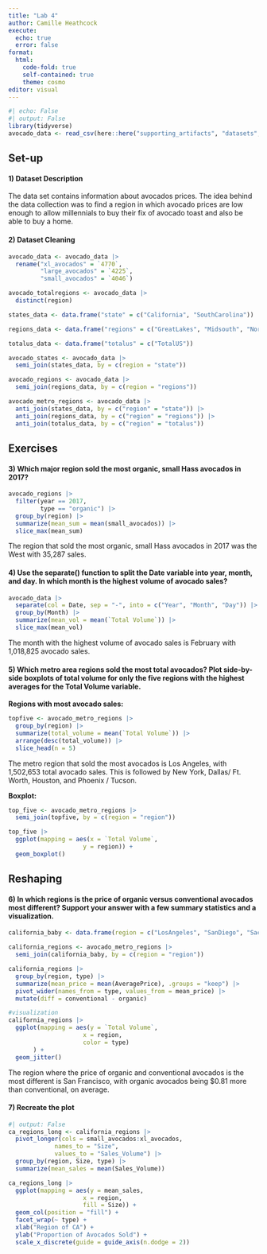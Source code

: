 ```yaml
---
title: "Lab 4"
author: Camille Heathcock
execute: 
  echo: true
  error: false 
format: 
  html: 
    code-fold: true
    self-contained: true
    theme: cosmo
editor: visual
---
```


```r
#| echo: False 
#| output: False
library(tidyverse)
avocado_data <- read_csv(here::here("supporting_artifacts", "datasets", "avocado.csv"))
```

## Set-up

#### 1) Dataset Description

The data set contains information about avocados prices. The idea behind the data collection was to find a region in which avocado prices are low enough to allow millennials to buy their fix of avocado toast and also be able to buy a home.

#### 2) Dataset Cleaning

```r
avocado_data <- avocado_data |> 
  rename("xl_avocados" = `4770`, 
         "large_avocados" = `4225`, 
         "small_avocados" = `4046`)
```

```r
avocado_totalregions <- avocado_data |> 
  distinct(region)

states_data <- data.frame("state" = c("California", "SouthCarolina"))

regions_data <- data.frame("regions" = c("GreatLakes", "Midsouth", "Northeast", "NorthernNewEngland", "Plains", "SouthCentral", "Southeast", "West", "WestTexNewMexico"))

totalus_data <- data.frame("totalus" = c("TotalUS"))

avocado_states <- avocado_data |> 
  semi_join(states_data, by = c(region = "state"))

avocado_regions <- avocado_data |> 
  semi_join(regions_data, by = c(region = "regions"))

avocado_metro_regions <- avocado_data |> 
  anti_join(states_data, by = c("region" = "state")) |> 
  anti_join(regions_data, by = c("region" = "regions")) |> 
  anti_join(totalus_data, by = c("region" = "totalus"))
```

## Exercises

#### 3) Which major region sold the most organic, small Hass avocados in 2017?

```r
avocado_regions |> 
  filter(year == 2017, 
         type == "organic") |>
  group_by(region) |> 
  summarize(mean_sum = mean(small_avocados)) |> 
  slice_max(mean_sum)
```

The region that sold the most organic, small Hass avocados in 2017 was the West with 35,287 sales.

#### 4) Use the separate() function to split the Date variable into year, month, and day. In which month is the highest volume of avocado sales?

```r
avocado_data |> 
  separate(col = Date, sep = "-", into = c("Year", "Month", "Day")) |> 
  group_by(Month) |> 
  summarize(mean_vol = mean(`Total Volume`)) |> 
  slice_max(mean_vol)
```

The month with the highest volume of avocado sales is February with 1,018,825 avocado sales.

#### 5) Which metro area regions sold the most total avocados? Plot side-by-side boxplots of total volume for only the five regions with the highest averages for the Total Volume variable.

**Regions with most avocado sales:**

```r
topfive <- avocado_metro_regions |>  
  group_by(region) |> 
  summarize(total_volume = mean(`Total Volume`)) |> 
  arrange(desc(total_volume)) |> 
  slice_head(n = 5)
```

The metro region that sold the most avocados is Los Angeles, with 1,502,653 total avocado sales. This is followed by New York, Dallas/ Ft. Worth, Houston, and Phoenix / Tucson.

**Boxplot:**

```r
top_five <- avocado_metro_regions |> 
  semi_join(topfive, by = c(region = "region"))

top_five |> 
  ggplot(mapping = aes(x = `Total Volume`,
                     y = region)) + 
  geom_boxplot()
```

## Reshaping

#### 6) In which regions is the price of organic versus conventional avocados most different? Support your answer with a few summary statistics and a visualization.

```r
california_baby <- data.frame(region = c("LosAngeles", "SanDiego", "Sacramento", "SanFrancisco"))

california_regions <- avocado_metro_regions |> 
  semi_join(california_baby, by = c(region = "region"))

california_regions |> 
  group_by(region, type) |> 
  summarize(mean_price = mean(AveragePrice), .groups = "keep") |> 
  pivot_wider(names_from = type, values_from = mean_price) |> 
  mutate(diff = conventional - organic)

#visualization 
california_regions |>
  ggplot(mapping = aes(y = `Total Volume`, 
                     x = region, 
                     color = type)
       ) + 
  geom_jitter()

```

The region where the price of organic and conventional avocados is the most different is San Francisco, with organic avocados being \$0.81 more than conventional, on average.

#### 7) Recreate the plot

```r
#| output: False 
ca_regions_long <- california_regions |>
  pivot_longer(cols = small_avocados:xl_avocados, 
             names_to = "Size", 
             values_to = "Sales_Volume") |> 
  group_by(region, Size, type) |> 
  summarize(mean_sales = mean(Sales_Volume))
```

```r
ca_regions_long |>
  ggplot(mapping = aes(y = mean_sales, 
                     x = region, 
                     fill = Size)) + 
  geom_col(position = "fill") + 
  facet_wrap(~ type) + 
  xlab("Region of CA") +
  ylab("Proportion of Avocados Sold") +
  scale_x_discrete(guide = guide_axis(n.dodge = 2))
```
